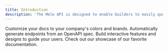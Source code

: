 ```yaml
---
title: Introduction
description: 'The Melo API is designed to enable builders to easily query, observe, and automate on-chain real estate data and insights.'
---
```


<CardGroup cols={2}>
  <Card
    title="Change Log"
    icon="palette"
    href="https://mintlify.com/docs/settings/global"
  >
    Customize your docs to your company's colors and brands.
  </Card>
  <Card
    title="FAQ"
    icon="code"
    href="https://mintlify.com/docs/api-playground/openapi"
  >
    Automatically generate endpoints from an OpenAPI spec.
  </Card>
  <Card
    title="API Reference"
    icon="screwdriver-wrench"
    href="https://mintlify.com/docs/components/accordion"
  >
    Build interactive features and designs to guide your users.
  </Card>
  <Card
    title="Integrate on Make.com"
    icon="stars"
    href="https://mintlify.com/showcase"
  >
    Check out our showcase of our favorite documentation.
  </Card>
</CardGroup>
